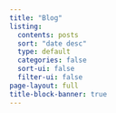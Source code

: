 ---
title: "Blog"
listing:
  contents: posts
  sort: "date desc"
  type: default
  categories: false
  sort-ui: false
  filter-ui: false
page-layout: full
title-block-banner: true
---



